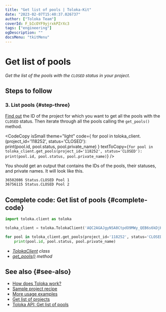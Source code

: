 ```yaml
---
title: "Get list of pools | Toloka-Kit"
date: "2023-02-07T15:40:37.026737"
author: ["Toloka Team"]
coverId: F_bIcOYF9yjrxkPZrXc3
tags: ["engineering"]
ogDescription: ""
docsMenu: "tkitMenu"
---
```



# Get list of pools

_Get the list of the pools with the `CLOSED` status in your project._

## Steps to follow

<Import/>

<Instantiate/>

### 3. List pools {#step-three}

[Find out](/docs-new/toloka-kit/recipes/get-projects) the ID of the project for which you want to get all the pools with the `CLOSED` status. Then iterate through all the pools calling the `get_pools()` method.

<CodeCopy
  isSmall
  theme="light"
  code={
    <HighlightChildren language="python">
      for pool in toloka_client.<Term term="get_pools"><GetPools/></Term>(project_id='118252', status='CLOSED'):
      <br/>    print(pool.id, pool.status, pool.private_name)
    </HighlightChildren>
  }
  textToCopy={`for pool in toloka_client.get_pools(project_id='118252', status='CLOSED'):
    print(pool.id, pool.status, pool.private_name)`}
/>

You should get an output that contains the IDs of the pools, their statuses, and private names. It will look like this.

```bash
36502086 Status.CLOSED Pool 1
36756115 Status.CLOSED Pool 2
```

## Complete code: Get list of pools {#complete-code}

```python
import toloka.client as toloka

toloka_client = toloka.TolokaClient('AQC2AGAJgyNSA8CtpdO9MWy_QEB6s6kDjHUoElE', 'PRODUCTION')

for pool in toloka_client.get_pools(project_id='118252', status='CLOSED'):
    print(pool.id, pool.status, pool.private_name)
```

<Note mode="tip" title="List of classes and methods used in this recipe">

- _[TolokaClient](/docs-new/toloka-kit/reference/toloka.client.TolokaClient) class_
- _[get_pools()](/docs-new/toloka-kit/reference/toloka.client.TolokaClient.get_pools) method_

</Note>

## See also {#see-also}

- [How does Toloka work?](https://toloka.ai/en/docs/guide/concepts/overview)
- [Sample project recipe](/docs-new/toloka-kit/recipes/learn-basics)
- [More usage examples](/docs-new/toloka-kit/recipes/use-cases)
- [Get list of projects](/docs-new/toloka-kit/recipes/get-projects)
- [Toloka API: Get list of pools](https://toloka.ai/docs/api/api-reference/#get-/pools)
